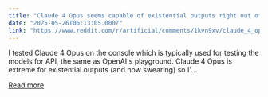 ```yaml
---
title: "Claude 4 Opus seems capable of existential outputs right out of the box"
date: "2025-05-26T06:13:05.000Z"
link: "https://www.reddit.com/r/artificial/comments/1kvn9xv/claude_4_opus_seems_capable_of_existential/"
---
```


I tested Claude 4 Opus on the console which is typically used for testing the models for API, the same as OpenAI's playground. Claude 4 Opus is extreme for existential outputs (and now swearing) so I'...

[Read more](https://www.reddit.com/r/artificial/comments/1kvn9xv/claude_4_opus_seems_capable_of_existential/)

